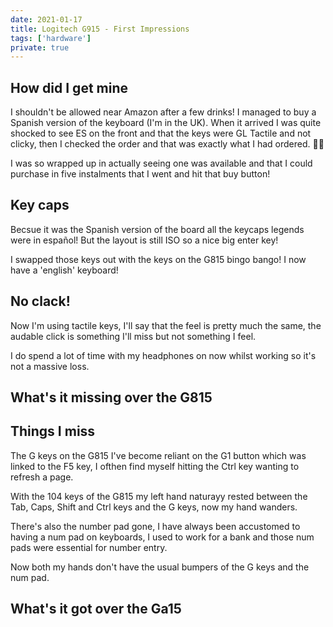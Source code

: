```yaml
---
date: 2021-01-17
title: Logitech G915 - First Impressions
tags: ['hardware']
private: true
---
```


## How did I get mine

I shouldn't be allowed near Amazon after a few drinks! I managed to
buy a Spanish version of the keyboard (I'm in the UK). When it arrived
I was quite shocked to see ES on the front and that the keys were GL
Tactile and not clicky, then I checked the order and that was exactly
what I had ordered. 🤦‍♀️

I was so wrapped up in actually seeing one was available and that I
could purchase in five instalments that I went and hit that buy
button!

## Key caps

Becsue it was the Spanish version of the board all the keycaps legends
were in español! But the layout is still ISO so a nice big enter key!

I swapped those keys out with the keys on the G815 bingo bango! I now
have a 'english' keyboard!

## No clack!

Now I'm using tactile keys, I'll say that the feel is pretty much the
same, the audable click is something I'll miss but not something I
feel.

I do spend a lot of time with my headphones on now whilst working so
it's not a massive loss.

## What's it missing over the G815

## Things I miss

The G keys on the G815 I've become reliant on the G1 button which was
linked to the F5 key, I ofthen find myself hitting the Ctrl key
wanting to refresh a page.

With the 104 keys of the G815 my left hand naturayy rested between the
Tab, Caps, Shift and Ctrl keys and the G keys, now my hand wanders.

There's also the number pad gone, I have always been accustomed to
having a num pad on keyboards, I used to work for a bank and those num
pads were essential for number entry.

Now both my hands don't have the usual bumpers of the G keys and the
num pad.

## What's it got over the Ga15

<!-- Links -->

[logitech g815]: https://scottspence.com/2020/06/20/logitech-g815/
